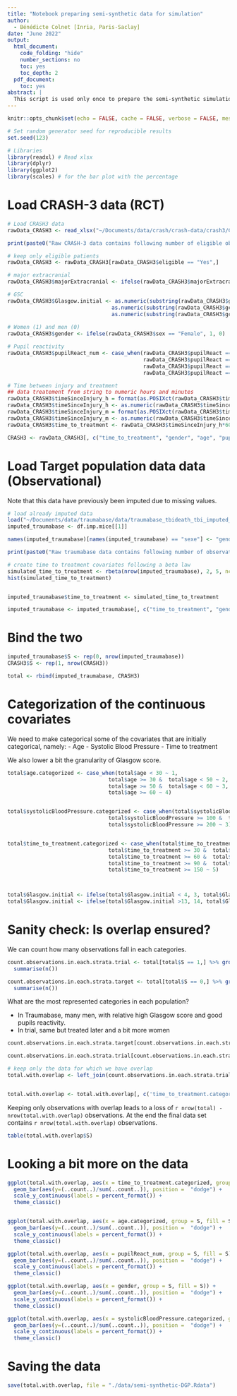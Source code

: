 ```yaml
---
title: "Notebook preparing semi-synthetic data for simulation"
author:
  - Bénédicte Colnet [Inria, Paris-Saclay]
date: "June 2022"
output:
  html_document:
    code_folding: "hide"
    number_sections: no
    toc: yes
    toc_depth: 2
  pdf_document:
    toc: yes
abstract: | 
  This script is used only once to prepare the semi-synthetic simulation where the covariates mimic a real-life case for traumatic brain injured patients using data from CRASH-3 and the Traumabase.
---
```


```r
knitr::opts_chunk$set(echo = FALSE, cache = FALSE, verbose = FALSE, message=FALSE, warning=FALSE)

# Set random generator seed for reproducible results
set.seed(123)

# Libraries
library(readxl) # Read xlsx
library(dplyr)
library(ggplot2)
library(scales) # for the bar plot with the percentage
```

# Load CRASH-3 data (RCT)

```r
# Load CRASH3 data
rawData_CRASH3 <- read_xlsx("~/Documents/data/crash/crash-data/crash3/CRASH-3_dataset_anonymised_for_Freebird.xlsx", na =c("", "NR", "NA", "NF","IMP", "ND"),)
```


```r
print(paste0("Raw CRASH-3 data contains following number of eligible observations: ", nrow(rawData_CRASH3[rawData_CRASH3$eligible == "Yes",])))

# keep only eligible patients
rawData_CRASH3 <- rawData_CRASH3[rawData_CRASH3$eligible == "Yes",]
```



```r
# major extracranial
rawData_CRASH3$majorExtracranial <- ifelse(rawData_CRASH3$majorExtracranial == "Yes", 1, 0) 

# GSC
rawData_CRASH3$Glasgow.initial <- as.numeric(substring(rawData_CRASH3$gcsEyeOpening, 1, 1)) + 
                                 as.numeric(substring(rawData_CRASH3$gcsMotorResponse, 1, 1)) +
                                 as.numeric(substring(rawData_CRASH3$gcsVerbalResponse, 1, 1))
 
# Women (1) and men (0)
rawData_CRASH3$gender <- ifelse(rawData_CRASH3$sex == "Female", 1, 0)

# Pupil reactivity
rawData_CRASH3$pupilReact_num <- case_when(rawData_CRASH3$pupilReact == "Both React" ~ 2,
                                           rawData_CRASH3$pupilReact == "One Reacts" ~ 1,
                                           rawData_CRASH3$pupilReact == "None React" ~ 0,
                                           rawData_CRASH3$pupilReact == "Unable to assess" ~ -1) 
```

```r
# Time between injury and treatment
## data treatement from string to numeric hours and minutes
rawData_CRASH3$timeSinceInjury_h = format(as.POSIXct(rawData_CRASH3$timeSinceInjury, format="%Y-%m-%d %H:%M"), format="%H")
rawData_CRASH3$timeSinceInjury_h <- as.numeric(rawData_CRASH3$timeSinceInjury_h)
rawData_CRASH3$timeSinceInjury_m = format(as.POSIXct(rawData_CRASH3$timeSinceInjury, format="%Y-%m-%d %H:%M"), format="%M")
rawData_CRASH3$timeSinceInjury_m <- as.numeric(rawData_CRASH3$timeSinceInjury_m)
rawData_CRASH3$time_to_treatment <- rawData_CRASH3$timeSinceInjury_h*60 + rawData_CRASH3$timeSinceInjury_m
```


```r
CRASH3 <- rawData_CRASH3[, c("time_to_treatment", "gender", "age", "pupilReact_num",  "Glasgow.initial", "systolicBloodPressure")]
```

# Load Target population data data (Observational)

Note that this data have previously been imputed due to missing values.


```r
# load already imputed data 
load("~/Documents/data/traumabase/data/traumabase_tbideath_tbi_imputed_mice.RData")
imputed_traumabase <- df.imp.mice[[1]]

names(imputed_traumabase)[names(imputed_traumabase) == "sexe"] <- "gender"

print(paste0("Raw traumabase data contains following number of observations: ", nrow(imputed_traumabase)))
```


```r
# create time to treatment covariates following a beta law
simulated_time_to_treatment <- rbeta(nrow(imputed_traumabase), 2, 5, ncp = 0)*250
hist(simulated_time_to_treatment)


imputed_traumabase$time_to_treatment <- simulated_time_to_treatment
```



```r
imputed_traumabase <- imputed_traumabase[, c("time_to_treatment", "gender", "age", "pupilReact_num",  "Glasgow.initial", "systolicBloodPressure")]
```


# Bind the two 


```r
imputed_traumabase$S <- rep(0, nrow(imputed_traumabase))
CRASH3$S <- rep(1, nrow(CRASH3))

total <- rbind(imputed_traumabase, CRASH3)
```


# Categorization of the continuous covariates

We need to make categorical some of the covariates that are initially categorical, namely:
- Age
- Systolic Blood Pressure
- Time to treatment

We also lower a bit the granularity of Glasgow score.


```r
total$age.categorized <- case_when(total$age < 30 ~ 1,
                                total$age >= 30 &  total$age < 50 ~ 2,
                                total$age >= 50 &  total$age < 60 ~ 3,
                                total$age >= 60 ~ 4)


total$systolicBloodPressure.categorized <- case_when(total$systolicBloodPressure < 100 ~ 1,
                                total$systolicBloodPressure >= 100 &  total$systolicBloodPressure < 200 ~ 2,
                                total$systolicBloodPressure >= 200 ~ 3)


total$time_to_treatment.categorized <- case_when(total$time_to_treatment < 30 ~ 1,
                                total$time_to_treatment >= 30 &  total$time_to_treatment < 60 ~ 2,
                                total$time_to_treatment >= 60 &  total$time_to_treatment < 90 ~ 3,
                                total$time_to_treatment >= 90 &  total$time_to_treatment < 150 ~ 4,
                                total$time_to_treatment >= 150 ~ 5)



total$Glasgow.initial <- ifelse(total$Glasgow.initial < 4, 3, total$Glasgow.initial)
total$Glasgow.initial <- ifelse(total$Glasgow.initial >13, 14, total$Glasgow.initial)
```


# Sanity check: Is overlap ensured?


We can count how many observations fall in each categories.

```r
count.observations.in.each.strata.trial <- total[total$S == 1,] %>% group_by(time_to_treatment.categorized, Glasgow.initial, systolicBloodPressure.categorized, age.categorized, gender, pupilReact_num) %>%
  summarise(n())

count.observations.in.each.strata.target <- total[total$S == 0,] %>% group_by(time_to_treatment.categorized, Glasgow.initial, systolicBloodPressure.categorized, age.categorized, gender, pupilReact_num) %>%
  summarise(n())
```


What are the most represented categories in each population?

- In Traumabase, many men, with relative high Glasgow score and good pupils reactivity.
- In trial, same but treated later and a bit more women


```r
count.observations.in.each.strata.target[count.observations.in.each.strata.target$`n()` > 0.2*max(count.observations.in.each.strata.target$`n()`), ]

count.observations.in.each.strata.trial[count.observations.in.each.strata.trial$`n()` > 0.2*max(count.observations.in.each.strata.trial$`n()`), ]
```



```r
# keep only the data for which we have overlap
total.with.overlap <- left_join(count.observations.in.each.strata.trial, total, by = c('time_to_treatment.categorized', 'Glasgow.initial', 'systolicBloodPressure.categorized', 'age.categorized', 'gender', 'pupilReact_num'), all.y = FALSE, all.x = TRUE)


total.with.overlap <- total.with.overlap[, c('time_to_treatment.categorized', 'Glasgow.initial', 'systolicBloodPressure.categorized', 'age.categorized', 'gender', 'pupilReact_num', 'time_to_treatment', 'age', 'systolicBloodPressure', 'S')]
```

Keeping only observations with overlap leads to a loss of `r nrow(total) - nrow(total.with.overlap)` observations. At the end the final data set contains `r nrow(total.with.overlap)` observations.

```r
table(total.with.overlap$S)
```

# Looking a bit more on the data


```r
ggplot(total.with.overlap, aes(x = time_to_treatment.categorized, group = S, fill = S)) +
  geom_bar(aes(y=(..count..)/sum(..count..)), position =  "dodge") +
  scale_y_continuous(labels = percent_format()) +
  theme_classic()


ggplot(total.with.overlap, aes(x = age.categorized, group = S, fill = S)) +
  geom_bar(aes(y=(..count..)/sum(..count..)), position =  "dodge") +
  scale_y_continuous(labels = percent_format()) +
  theme_classic()

ggplot(total.with.overlap, aes(x = pupilReact_num, group = S, fill = S)) +
  geom_bar(aes(y=(..count..)/sum(..count..)), position =  "dodge") +
  scale_y_continuous(labels = percent_format()) +
  theme_classic()

ggplot(total.with.overlap, aes(x = gender, group = S, fill = S)) +
  geom_bar(aes(y=(..count..)/sum(..count..)), position =  "dodge") +
  scale_y_continuous(labels = percent_format()) +
  theme_classic()

ggplot(total.with.overlap, aes(x = systolicBloodPressure.categorized, group = S, fill = S)) +
  geom_bar(aes(y=(..count..)/sum(..count..)), position =  "dodge") +
  scale_y_continuous(labels = percent_format()) +
  theme_classic()
```

# Saving the data 

```r
save(total.with.overlap, file = "./data/semi-synthetic-DGP.Rdata")
```

